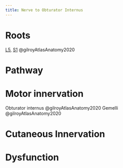 ```yaml
---
title: Nerve to Obturator Internus
---
```



# Roots

[L5]({{< var ref-nerve-root.l5 >}}), [S1]({{< var ref-nerve-root.s1 >}}) @gilroyAtlasAnatomy2020

# Pathway



# Motor innervation

Obturator internus @gilroyAtlasAnatomy2020
Gemelli @gilroyAtlasAnatomy2020

# Cutaneous Innervation

# Dysfunction 